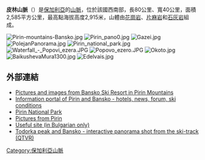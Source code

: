 '''皮林山脈'''（{{lang-en|Pirin}}）是[[保加利亞|保加利亞]]的[[山脈|山脈]]，位於該國西南部，長80公里、寬40公里，面積2,585平方公里，最高點海拔高度2,915米，山體由[[花崗岩|花崗岩]]、[[片麻岩|片麻岩]]和[[石灰岩|石灰岩]]組成。

[[Image:Pirin-mountains-Bansko.jpg|right]]
[[Image:Pirin_pano0.jpg|right]]
[[Image:Gazei.jpg|right]]
[[Image:PolejanPanorama.jpg|right]]
[[Image:Pirin_national_park.jpg|right]]
[[Image:Waterfall_-_Popovi_ezera.JPG|right]]
[[Image:Popovo_ezero.JPG|right]]
[[Image:Okoto.jpg|right]]
[[Image:BaikushevaMura1300.jpg|right]]
[[Image:Edelvais.jpg|right]]

==外部連結==
* [http://www.peisaje-montane.ro/poze_peisaje_wallpaper_bansko/peisaje-natura-bansko-1.html Pictures and images from Bansko Ski Resort in Pirin Mountains] {{Wayback|url=http://www.peisaje-montane.ro/poze_peisaje_wallpaper_bansko/peisaje-natura-bansko-1.html |date=20181206163953 }}
* [http://www.bansko24.com Information portal of Pirin and Bansko - hotels, news, forum, ski conditions] {{Wayback|url=http://www.bansko24.com/ |date=20210219094155 }}
* [https://web.archive.org/web/20160110043706/http://pirin-np.com/ Pirin National Park]
* [http://picturesfrombulgaria.com/Pirin-mountain-Bulgaria-photos.html Pictures from Pirin] {{Wayback|url=http://picturesfrombulgaria.com/Pirin-mountain-Bulgaria-photos.html |date=20200225193121 }}
* [http://oreliak.e-psylon.net/index.php?item=article&category_id=104 Useful site (in Bulgarian only)] {{Wayback|url=http://oreliak.e-psylon.net/index.php?item=article&category_id=104 |date=20160304123643 }}
* [https://web.archive.org/web/20070509022519/http://dichev.com/panorama/bulgaria/bansko/todorka/ Todorka peak and Bansko - interactive panorama shot from the ski-track (QTVR)]

{{Authority control}}
{{Bulgaria-geo-stub}}
[[Category:保加利亞山脈|Category:保加利亞山脈]]